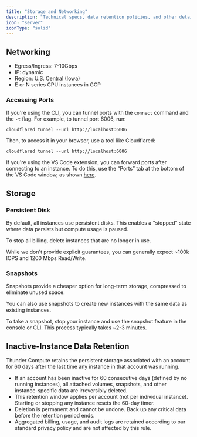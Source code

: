 ```yaml
---
title: "Storage and Networking"
description: "Technical specs, data retention policies, and other details about storage and networking of Thunder Compute instances"
icon: "server"
iconType: "solid"
---
```


## Networking

- Egress/Ingress: 7-10Gbps
- IP: dynamic
- Region: U.S. Central (Iowa)
- E or N series CPU instances in GCP

### Accessing Ports

If you're using the CLI, you can tunnel ports with the `connect` command and the `-t` flag. For example, to tunnel port 6006, run:

```
cloudflared tunnel --url http://localhost:6006 
```

Then, to access it in your browser, use a tool like Cloudflared:

```
cloudflared tunnel --url http://localhost:6006
```

If you're using the VS Code extension, you can forward ports after connecting to an instance. To do this, use the “Ports” tab at the bottom of the VS Code window, as shown [here](https://code.visualstudio.com/docs/debugtest/port-forwarding).

## Storage

### Persistent Disk

By default, all instances use persistent disks. This enables a "stopped" state where data persists but compute usage is paused.

To stop all billing, delete instances that are no longer in use.

While we don't provide explicit guarantees, you can generally expect ~100k IOPS and 1200 Mbps Read/Write.

### Snapshots

Snapshots provide a cheaper option for long-term storage, compressed to eliminate unused space.

You can also use snapshots to create new instances with the same data as existing instances.

To take a snapshot, stop your instance and use the snapshot feature in the console or CLI. This process typically takes ~2-3 minutes.

## Inactive-Instance Data Retention

Thunder Compute retains the persistent storage associated with an account for 60 days after the last time any instance in that account was running.

- If an account has been inactive for 60 consecutive days (defined by no running instances), all attached volumes, snapshots, and other instance-specific data are irreversibly deleted.
- This retention window applies per account (not per individual instance). Starting or stopping any instance resets the 60-day timer.
- Deletion is permanent and cannot be undone. Back up any critical data before the retention period ends.
- Aggregated billing, usage, and audit logs are retained according to our standard privacy policy and are not affected by this rule.
